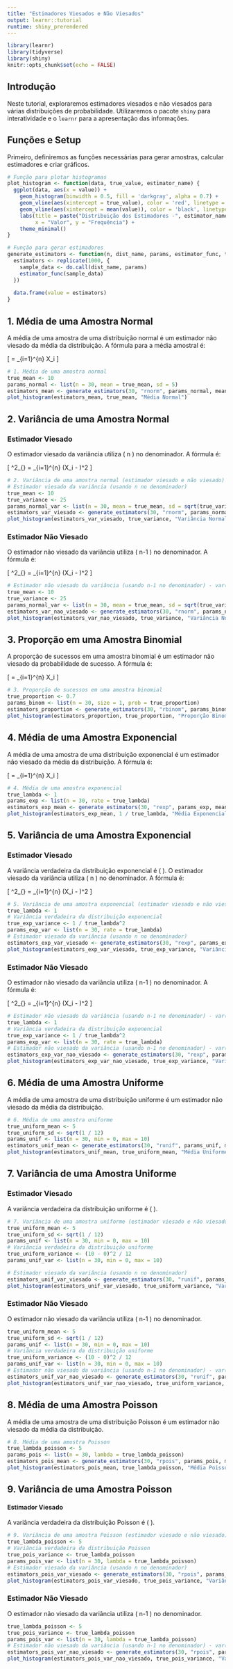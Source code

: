 ```yaml
---
title: "Estimadores Viesados e Não Viesados"
output: learnr::tutorial
runtime: shiny_prerendered
---
```


```r
library(learnr)
library(tidyverse)
library(shiny)
knitr::opts_chunk$set(echo = FALSE)
```

## Introdução

Neste tutorial, exploraremos estimadores viesados e não viesados para várias distribuições de probabilidade. Utilizaremos o pacote `shiny` para interatividade e o `learnr` para a apresentação das informações.

## Funções e Setup

Primeiro, definiremos as funções necessárias para gerar amostras, calcular estimadores e criar gráficos.

```r
# Função para plotar histogramas
plot_histogram <- function(data, true_value, estimator_name) {
  ggplot(data, aes(x = value)) +
    geom_histogram(binwidth = 0.5, fill = 'darkgray', alpha = 0.7) +
    geom_vline(aes(xintercept = true_value), color = 'red', linetype = 'dashed') +
    geom_vline(aes(xintercept = mean(value)), color = 'black', linetype = 'dotted') +
    labs(title = paste("Distribuição dos Estimadores -", estimator_name),
         x = "Valor", y = "Frequência") +
    theme_minimal()
}

# Função para gerar estimadores
generate_estimators <- function(n, dist_name, params, estimator_func, true_value) {
  estimators <- replicate(1000, {
    sample_data <- do.call(dist_name, params)
    estimator_func(sample_data)
  })
  
  data.frame(value = estimators)
}
```

## 1. Média de uma Amostra Normal

A média de uma amostra de uma distribuição normal é um estimador não viesado da média da distribuição. A fórmula para a média amostral é:

\[ \hat{\mu} = \frac{1}{n} \sum_{i=1}^{n} X_i \]

```r
# 1. Média de uma amostra normal
true_mean <- 10
params_normal <- list(n = 30, mean = true_mean, sd = 5)
estimators_mean <- generate_estimators(30, "rnorm", params_normal, mean, true_mean)
plot_histogram(estimators_mean, true_mean, "Média Normal")
```

## 2. Variância de uma Amostra Normal

### Estimador Viesado

O estimador viesado da variância utiliza \( n \) no denominador. A fórmula é:

\[ \hat{\sigma}^2_{\text{viesado}} = \frac{1}{n} \sum_{i=1}^{n} (X_i - \hat{\mu})^2 \]

```r
# 2. Variância de uma amostra normal (estimador viesado e não viesado)
# Estimador viesado da variância (usando n no denominador)
true_mean <- 10
true_variance <- 25
params_normal_var <- list(n = 30, mean = true_mean, sd = sqrt(true_variance))
estimators_var_viesado <- generate_estimators(30, "rnorm", params_normal_var, function(x) var(x) * (length(x) - 1) / length(x), true_variance)
plot_histogram(estimators_var_viesado, true_variance, "Variância Normal (Estimador Viesado)")
```

### Estimador Não Viesado

O estimador não viesado da variância utiliza \( n-1 \) no denominador. A fórmula é:

\[ \hat{\sigma}^2_{\text{não viesado}} = \frac{1}{n-1} \sum_{i=1}^{n} (X_i - \hat{\mu})^2 \]

```r
# Estimador não viesado da variância (usando n-1 no denominador) - var() em R já faz isso automaticamente
true_mean <- 10
true_variance <- 25
params_normal_var <- list(n = 30, mean = true_mean, sd = sqrt(true_variance))
estimators_var_nao_viesado <- generate_estimators(30, "rnorm", params_normal_var, var, true_variance)
plot_histogram(estimators_var_nao_viesado, true_variance, "Variância Normal (Estimador Não Viesado)")
```

## 3. Proporção em uma Amostra Binomial

A proporção de sucessos em uma amostra binomial é um estimador não viesado da probabilidade de sucesso. A fórmula é:

\[ \hat{p} = \frac{1}{n} \sum_{i=1}^{n} X_i \]

```r
# 3. Proporção de sucessos em uma amostra binomial
true_proportion <- 0.7
params_binom <- list(n = 30, size = 1, prob = true_proportion)
estimators_proportion <- generate_estimators(30, "rbinom", params_binom, mean, true_proportion)
plot_histogram(estimators_proportion, true_proportion, "Proporção Binomial")
```

## 4. Média de uma Amostra Exponencial

A média de uma amostra de uma distribuição exponencial é um estimador não viesado da média da distribuição. A fórmula é:

\[ \hat{\lambda} = \frac{1}{n} \sum_{i=1}^{n} X_i \]

```r
# 4. Média de uma amostra exponencial
true_lambda <- 1
params_exp <- list(n = 30, rate = true_lambda)
estimators_exp_mean <- generate_estimators(30, "rexp", params_exp, mean, 1 / true_lambda)
plot_histogram(estimators_exp_mean, 1 / true_lambda, "Média Exponencial")
```

## 5. Variância de uma Amostra Exponencial

### Estimador Viesado

A variância verdadeira da distribuição exponencial é \( \frac{1}{\lambda^2} \). O estimador viesado da variância utiliza \( n \) no denominador. A fórmula é:

\[ \hat{\sigma}^2_{\text{viesado}} = \frac{1}{n} \sum_{i=1}^{n} (X_i - \hat{\lambda})^2 \]

```r
# 5. Variância de uma amostra exponencial (estimador viesado e não viesado)
true_lambda <- 1
# Variância verdadeira da distribuição exponencial
true_exp_variance <- 1 / true_lambda^2
params_exp_var <- list(n = 30, rate = true_lambda)
# Estimador viesado da variância (usando n no denominador)
estimators_exp_var_viesado <- generate_estimators(30, "rexp", params_exp_var, function(x) var(x) * (length(x) - 1) / length(x), true_exp_variance)
plot_histogram(estimators_exp_var_viesado, true_exp_variance, "Variância Exponencial (Estimador Viesado)")
```

### Estimador Não Viesado

O estimador não viesado da variância utiliza \( n-1 \) no denominador. A fórmula é:

\[ \hat{\sigma}^2_{\text{não viesado}} = \frac{1}{n-1} \sum_{i=1}^{n} (X_i - \hat{\lambda})^2 \]

```r
# Estimador não viesado da variância (usando n-1 no denominador) - var() em R já faz isso automaticamente
true_lambda <- 1
# Variância verdadeira da distribuição exponencial
true_exp_variance <- 1 / true_lambda^2
params_exp_var <- list(n = 30, rate = true_lambda)
# Estimador não viesado da variância (usando n-1 no denominador) - var() em R já faz isso automaticamente
estimators_exp_var_nao_viesado <- generate_estimators(30, "rexp", params_exp_var, var, true_exp_variance)
plot_histogram(estimators_exp_var_nao_viesado, true_exp_variance, "Variância Exponencial (Estimador Não Viesado)")
```


## 6. Média de uma Amostra Uniforme

A média de uma amostra de uma distribuição uniforme é um estimador não viesado da média da distribuição.

```r
# 6. Média de uma amostra uniforme
true_uniform_mean <- 5
true_uniform_sd <- sqrt(1 / 12)
params_unif <- list(n = 30, min = 0, max = 10)
estimators_unif_mean <- generate_estimators(30, "runif", params_unif, mean, true_uniform_mean)
plot_histogram(estimators_unif_mean, true_uniform_mean, "Média Uniforme")
```

## 7. Variância de uma Amostra Uniforme

### Estimador Viesado

A variância verdadeira da distribuição uniforme é \( \frac{(b - a)^2}{12} \).

```r
# 7. Variância de uma amostra uniforme (estimador viesado e não viesado)
true_uniform_mean <- 5
true_uniform_sd <- sqrt(1 / 12)
params_unif <- list(n = 30, min = 0, max = 10)
# Variância verdadeira da distribuição uniforme
true_uniform_variance <- (10 - 0)^2 / 12
params_unif_var <- list(n = 30, min = 0, max = 10)

# Estimador viesado da variância (usando n no denominador)
estimators_unif_var_viesado <- generate_estimators(30, "runif", params_unif_var, function(x) var(x) * (length(x) - 1) / length(x), true_uniform_variance)
plot_histogram(estimators_unif_var_viesado, true_uniform_variance, "Variância Uniforme (Estimador Viesado)")
```

### Estimador Não Viesado

O estimador não viesado da variância utiliza \( n-1 \) no denominador.

```r
true_uniform_mean <- 5
true_uniform_sd <- sqrt(1 / 12)
params_unif <- list(n = 30, min = 0, max = 10)
# Variância verdadeira da distribuição uniforme
true_uniform_variance <- (10 - 0)^2 / 12
params_unif_var <- list(n = 30, min = 0, max = 10)
# Estimador não viesado da variância (usando n-1 no denominador) - var() em R já faz isso automaticamente
estimators_unif_var_nao_viesado <- generate_estimators(30, "runif", params_unif_var, var, true_uniform_variance)
plot_histogram(estimators_unif_var_nao_viesado, true_uniform_variance, "Variância Uniforme (Estimador Não Viesado)")
```

## 8. Média de uma Amostra Poisson

A média de uma amostra de uma distribuição Poisson é um estimador não viesado da média da distribuição.

```r
# 8. Média de uma amostra Poisson
true_lambda_poisson <- 5
params_pois <- list(n = 30, lambda = true_lambda_poisson)
estimators_pois_mean <- generate_estimators(30, "rpois", params_pois, mean, true_lambda_poisson)
plot_histogram(estimators_pois_mean, true_lambda_poisson, "Média Poisson")
```

## 9. Variância de uma Amostra Poisson

#### Estimador Viesado

A variância verdadeira da distribuição Poisson é \( \lambda \).

```r
# 9. Variância de uma amostra Poisson (estimador viesado e não viesado)
true_lambda_poisson <- 5
# Variância verdadeira da distribuição Poisson
true_pois_variance <- true_lambda_poisson
params_pois_var <- list(n = 30, lambda = true_lambda_poisson)
# Estimador viesado da variância (usando n no denominador)
estimators_pois_var_viesado <- generate_estimators(30, "rpois", params_pois_var, function(x) var(x) * (length(x) - 1) / length(x), true_pois_variance)
plot_histogram(estimators_pois_var_viesado, true_pois_variance, "Variância Poisson (Estimador Viesado)")
```

### Estimador Não Viesado

O estimador não viesado da variância utiliza \( n-1 \) no denominador.

```r
true_lambda_poisson <- 5
true_pois_variance <- true_lambda_poisson
params_pois_var <- list(n = 30, lambda = true_lambda_poisson)
# Estimador não viesado da variância (usando n-1 no denominador) - var() em R já faz isso automaticamente
estimators_pois_var_nao_viesado <- generate_estimators(30, "rpois", params_pois_var, var, true_pois_variance)
plot_histogram(estimators_pois_var_nao_viesado, true_pois_variance, "Variância Poisson (Estimador Não Viesado)")
```

